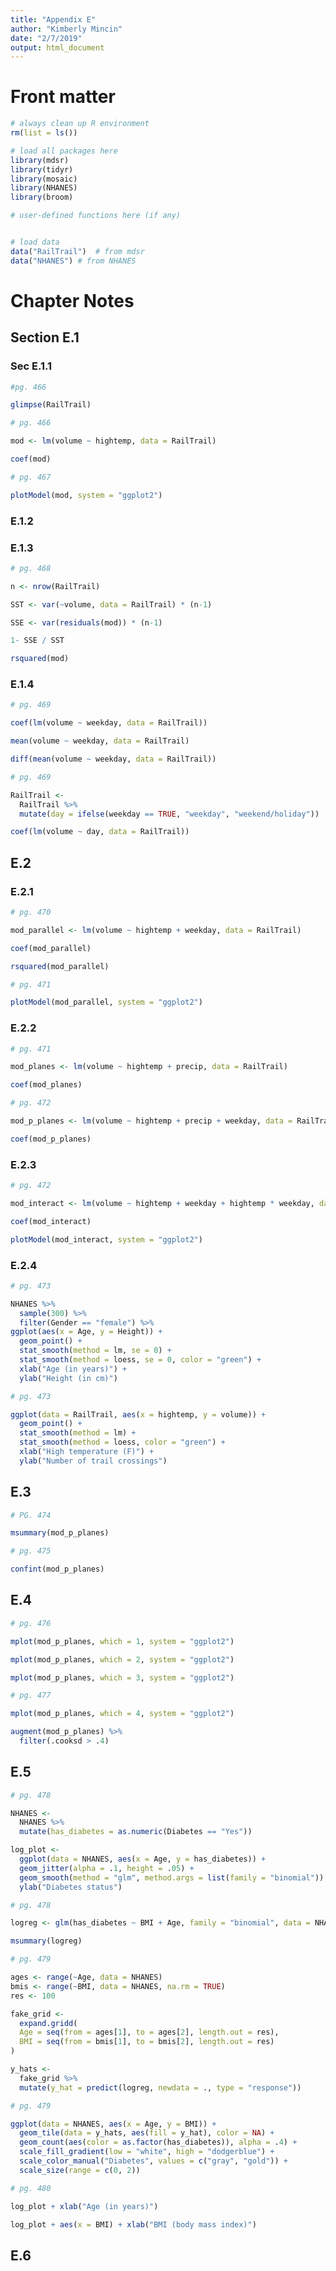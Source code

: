 ```yaml
---
title: "Appendix E"
author: "Kimberly Mincin"
date: "2/7/2019"
output: html_document
---
```


# Front matter

```r
# always clean up R environment
rm(list = ls())

# load all packages here
library(mdsr)
library(tidyr)
library(mosaic)
library(NHANES)
library(broom)

# user-defined functions here (if any)


# load data
data("RailTrail")  # from mdsr
data("NHANES") # from NHANES

```


# Chapter Notes

## Section E.1  


### Sec E.1.1
```r
#pg. 466

glimpse(RailTrail)
```
```r
# pg. 466

mod <- lm(volume ~ hightemp, data = RailTrail)

coef(mod)
```

```r
# pg. 467

plotModel(mod, system = "ggplot2")
```


### E.1.2


### E.1.3

```r
# pg. 468

n <- nrow(RailTrail)

SST <- var(~volume, data = RailTrail) * (n-1)

SSE <- var(residuals(mod)) * (n-1)

1- SSE / SST

rsquared(mod)
```


### E.1.4

```r
# pg. 469

coef(lm(volume ~ weekday, data = RailTrail))

mean(volume ~ weekday, data = RailTrail)

diff(mean(volume ~ weekday, data = RailTrail))
```

```r
# pg. 469

RailTrail <-
  RailTrail %>%
  mutate(day = ifelse(weekday == TRUE, "weekday", "weekend/holiday"))

coef(lm(volume ~ day, data = RailTrail))
```


## E.2


### E.2.1

```r
# pg. 470

mod_parallel <- lm(volume ~ hightemp + weekday, data = RailTrail)

coef(mod_parallel)

rsquared(mod_parallel)
```

```r
# pg. 471

plotModel(mod_parallel, system = "ggplot2")
```

### E.2.2

```r
# pg. 471

mod_planes <- lm(volume ~ hightemp + precip, data = RailTrail)

coef(mod_planes)
```

```r
# pg. 472

mod_p_planes <- lm(volume ~ hightemp + precip + weekday, data = RailTrail)

coef(mod_p_planes)
```


### E.2.3

```r
# pg. 472

mod_interact <- lm(volume ~ hightemp + weekday + hightemp * weekday, data = RailTrail)

coef(mod_interact)

plotModel(mod_interact, system = "ggplot2")
```


### E.2.4

```r
# pg. 473

NHANES %>%
  sample(300) %>%
  filter(Gender == "female") %>%
ggplot(aes(x = Age, y = Height)) +
  geom_point() +
  stat_smooth(method = lm, se = 0) +
  stat_smooth(method = loess, se = 0, color = "green") +
  xlab("Age (in years)") +
  ylab("Height (in cm)")
```

```r
# pg. 473

ggplot(data = RailTrail, aes(x = hightemp, y = volume)) +
  geom_point() +
  stat_smooth(method = lm) +
  stat_smooth(method = loess, color = "green") +
  xlab("High temperature (F)") +
  ylab("Number of trail crossings")
```


## E.3

```r
# PG. 474

msummary(mod_p_planes)
```

```r
# pg. 475

confint(mod_p_planes)
```


## E.4

```r
# pg. 476

mplot(mod_p_planes, which = 1, system = "ggplot2")

mplot(mod_p_planes, which = 2, system = "ggplot2")

mplot(mod_p_planes, which = 3, system = "ggplot2")
```

```r
# pg. 477

mplot(mod_p_planes, which = 4, system = "ggplot2")

augment(mod_p_planes) %>%
  filter(.cooksd > .4)
```


## E.5

```r
# pg. 478

NHANES <- 
  NHANES %>%
  mutate(has_diabetes = as.numeric(Diabetes == "Yes"))

log_plot <- 
  ggplot(data = NHANES, aes(x = Age, y = has_diabetes)) +
  geom_jitter(alpha = .1, height = .05) +
  geom_smooth(method = "glm", method.args = list(family = "binomial")) +
  ylab("Diabetes status")
```

```r
# pg. 478

logreg <- glm(has_diabetes ~ BMI + Age, family = "binomial", data = NHANES)

msummary(logreg)
```

```r
# pg. 479

ages <- range(~Age, data = NHANES)
bmis <- range(~BMI, data = NHANES, na.rm = TRUE)
res <- 100

fake_grid <- 
  expand.gridd(
  Age = seq(from = ages[1], to = ages[2], length.out = res),
  BMI = seq(from = bmis[1], to = bmis[2], length.out = res)
)

y_hats <- 
  fake_grid %>%
  mutate(y_hat = predict(logreg, newdata = ., type = "response"))
```

```r
# pg. 479

ggplot(data = NHANES, aes(x = Age, y = BMI)) +
  geom_tile(data = y_hats, aes(fill = y_hat), color = NA) +
  geom_count(aes(color = as.factor(has_diabetes)), alpha = .4) +
  scale_fill_gradient(low = "white", high = "dodgerblue") +
  scale_color_manual("Diabetes", values = c("gray", "gold")) +
  scale_size(range = c(0, 2))
```

```r
# pg. 480

log_plot + xlab("Age (in years)")

log_plot + aes(x = BMI) + xlab("BMI (body mass index)")
```


## E.6

